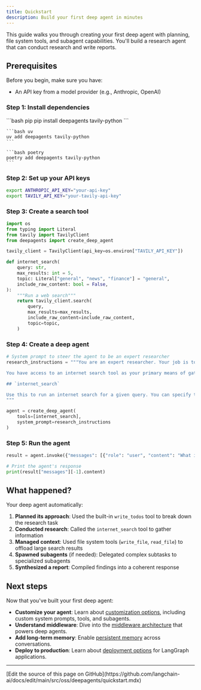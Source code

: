 ```yaml
---
title: Quickstart
description: Build your first deep agent in minutes
---
```


This guide walks you through creating your first deep agent with planning, file system tools, and subagent capabilities. You'll build a research agent that can conduct research and write reports.

## Prerequisites

Before you begin, make sure you have:
- An API key from a model provider (e.g., Anthropic, OpenAI)


### Step 1: Install dependencies

<CodeGroup>
    ```bash pip
    pip install deepagents tavily-python
    ```

    ```bash uv
    uv add deepagents tavily-python
    ```

    ```bash poetry
    poetry add deepagents tavily-python
    ```
</CodeGroup>

### Step 2: Set up your API keys

```bash
export ANTHROPIC_API_KEY="your-api-key"
export TAVILY_API_KEY="your-tavily-api-key"
```

### Step 3: Create a search tool

```python
import os
from typing import Literal
from tavily import TavilyClient
from deepagents import create_deep_agent

tavily_client = TavilyClient(api_key=os.environ["TAVILY_API_KEY"])

def internet_search(
    query: str,
    max_results: int = 5,
    topic: Literal["general", "news", "finance"] = "general",
    include_raw_content: bool = False,
):
    """Run a web search"""
    return tavily_client.search(
        query,
        max_results=max_results,
        include_raw_content=include_raw_content,
        topic=topic,
    )
```




### Step 4: Create a deep agent

```python
# System prompt to steer the agent to be an expert researcher
research_instructions = """You are an expert researcher. Your job is to conduct thorough research and then write a polished report.

You have access to an internet search tool as your primary means of gathering information.

## `internet_search`

Use this to run an internet search for a given query. You can specify the max number of results to return, the topic, and whether raw content should be included.
"""

agent = create_deep_agent(
    tools=[internet_search],
    system_prompt=research_instructions
)
```

### Step 5: Run the agent

```python
result = agent.invoke({"messages": [{"role": "user", "content": "What is langgraph?"}]})

# Print the agent's response
print(result["messages"][-1].content)
```

## What happened?

Your deep agent automatically:

1. **Planned its approach**: Used the built-in `write_todos` tool to break down the research task
2. **Conducted research**: Called the `internet_search` tool to gather information
3. **Managed context**: Used file system tools (`write_file`, `read_file`) to offload large search results
4. **Spawned subagents** (if needed): Delegated complex subtasks to specialized subagents
5. **Synthesized a report**: Compiled findings into a coherent response

## Next steps

Now that you've built your first deep agent:

- **Customize your agent**: Learn about [customization options](/oss/python/deepagents/customization), including custom system prompts, tools, and subagents.
- **Understand middleware**: Dive into the [middleware architecture](/oss/python/deepagents/middleware) that powers deep agents.
- **Add long-term memory**: Enable [persistent memory](/oss/python/deepagents/long-term-memory) across conversations.
- **Deploy to production**: Learn about [deployment options](/oss/python/langgraph/deploy) for LangGraph applications.

---

<Callout icon="pen-to-square" iconType="regular">
  [Edit the source of this page on GitHub](https://github.com/langchain-ai/docs/edit/main/src/oss/deepagents/quickstart.mdx)
</Callout>
